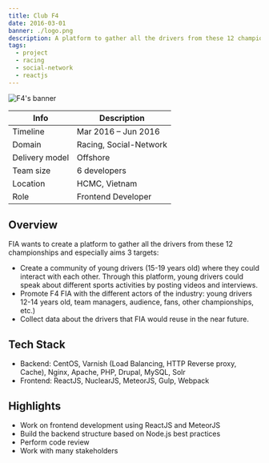 ```yaml
---
title: Club F4
date: 2016-03-01
banner: ./logo.png
description: A platform to gather all the drivers from these 12 championships. Create a community of young drivers (15-19 years old) where they could interact with each other.
tags:
  - project
  - racing
  - social-network
  - reactjs
---
```


![F4's banner](./race.jpg)

| Info           | Description            |
| -------------- | ---------------------- |
| Timeline       | Mar 2016 – Jun 2016    |
| Domain         | Racing, Social-Network |
| Delivery model | Offshore               |
| Team size      | 6 developers           |
| Location       | HCMC, Vietnam          |
| Role           | Frontend Developer     |

## Overview

FIA wants to create a platform to gather all the drivers from these 12 championships and especially aims 3 targets:

- Create a community of young drivers (15-19 years old) where they could interact with each other. Through this platform, young drivers could speak about different sports activities by posting videos and interviews.
- Promote F4 FIA with the different actors of the industry: young drivers 12-14 years old, team managers, audience, fans, other championships, etc.)
- Collect data about the drivers that FIA would reuse in the near future.

## Tech Stack

- Backend: CentOS, Varnish (Load Balancing, HTTP Reverse proxy, Cache), Nginx, Apache, PHP, Drupal, MySQL, Solr
- Frontend: ReactJS, NuclearJS, MeteorJS, Gulp, Webpack

## Highlights

- Work on frontend development using ReactJS and MeteorJS
- Build the backend structure based on Node.js best practices
- Perform code review
- Work with many stakeholders
